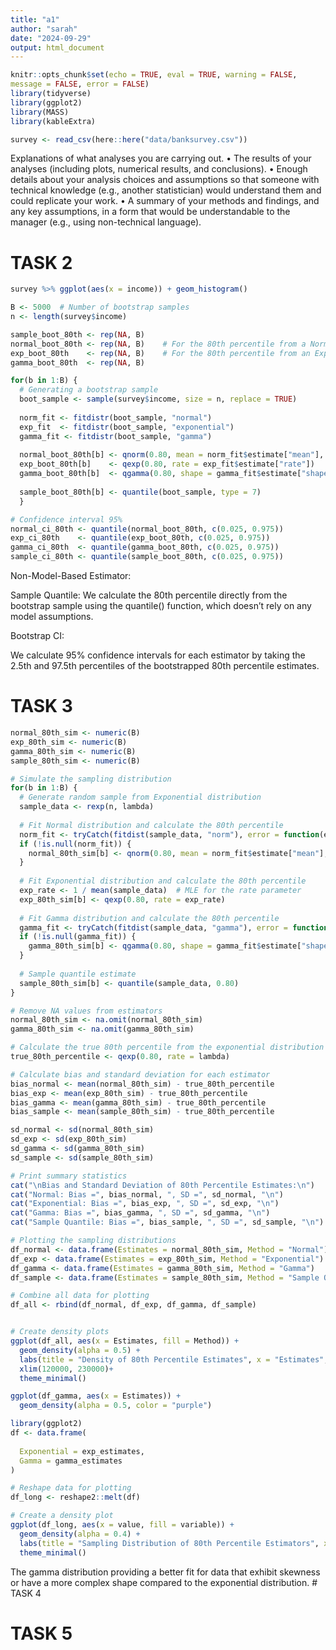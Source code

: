```yaml
---
title: "a1"
author: "sarah"
date: "2024-09-29"
output: html_document
---
```


```r
knitr::opts_chunk$set(echo = TRUE, eval = TRUE, warning = FALSE,
message = FALSE, error = FALSE)
library(tidyverse)
library(ggplot2)
library(MASS)
library(kableExtra)
`````````

```r
survey <- read_csv(here::here("data/banksurvey.csv"))
```

Explanations of what analyses you are carrying out.
• The results of your analyses (including plots, numerical results, and conclusions).
• Enough details about your analysis choices and assumptions so that someone with technical knowledge
(e.g., another statistician) would understand them and could replicate your work.
• A summary of your methods and findings, and any key assumptions, in a form that would be understandable to the manager (e.g., using non-technical language).




# TASK 2
```r
survey %>% ggplot(aes(x = income)) + geom_histogram()
```


```r
B <- 5000  # Number of bootstrap samples
n <- length(survey$income)

sample_boot_80th <- rep(NA, B)  
normal_boot_80th <- rep(NA, B)    # For the 80th percentile from a Normal distribution
exp_boot_80th    <- rep(NA, B)    # For the 80th percentile from an Exponential distribution
gamma_boot_80th  <- rep(NA, B) 

for(b in 1:B) {
  # Generating a bootstrap sample
  boot_sample <- sample(survey$income, size = n, replace = TRUE)
  
  norm_fit <- fitdistr(boot_sample, "normal")
  exp_fit  <- fitdistr(boot_sample, "exponential")
  gamma_fit <- fitdistr(boot_sample, "gamma")
  
  normal_boot_80th[b] <- qnorm(0.80, mean = norm_fit$estimate["mean"], sd = norm_fit$estimate["sd"])
  exp_boot_80th[b]    <- qexp(0.80, rate = exp_fit$estimate["rate"])
  gamma_boot_80th[b]  <- qgamma(0.80, shape = gamma_fit$estimate["shape"], rate = gamma_fit$estimate["rate"])
  
  sample_boot_80th[b] <- quantile(boot_sample, type = 7)
  }

# Confidence interval 95%
normal_ci_80th <- quantile(normal_boot_80th, c(0.025, 0.975))
exp_ci_80th    <- quantile(exp_boot_80th, c(0.025, 0.975))
gamma_ci_80th  <- quantile(gamma_boot_80th, c(0.025, 0.975))
sample_ci_80th <- quantile(sample_boot_80th, c(0.025, 0.975))


```
Non-Model-Based Estimator:

Sample Quantile: We calculate the 80th percentile directly from the bootstrap sample using the quantile() function, which doesn't rely on any model assumptions.

Bootstrap CI:

We calculate 95% confidence intervals for each estimator by taking the 2.5th and 97.5th percentiles of the bootstrapped 80th percentile estimates.

# TASK 3


```r

normal_80th_sim <- numeric(B)
exp_80th_sim <- numeric(B)
gamma_80th_sim <- numeric(B)
sample_80th_sim <- numeric(B)

# Simulate the sampling distribution
for(b in 1:B) {
  # Generate random sample from Exponential distribution
  sample_data <- rexp(n, lambda)
  
  # Fit Normal distribution and calculate the 80th percentile
  norm_fit <- tryCatch(fitdist(sample_data, "norm"), error = function(e) NULL)
  if (!is.null(norm_fit)) {
    normal_80th_sim[b] <- qnorm(0.80, mean = norm_fit$estimate["mean"], sd = norm_fit$estimate["sd"])
  }
  
  # Fit Exponential distribution and calculate the 80th percentile
  exp_rate <- 1 / mean(sample_data)  # MLE for the rate parameter
  exp_80th_sim[b] <- qexp(0.80, rate = exp_rate)
  
  # Fit Gamma distribution and calculate the 80th percentile
  gamma_fit <- tryCatch(fitdist(sample_data, "gamma"), error = function(e) NULL)
  if (!is.null(gamma_fit)) {
    gamma_80th_sim[b] <- qgamma(0.80, shape = gamma_fit$estimate["shape"], scale = gamma_fit$estimate["scale"])
  }
  
  # Sample quantile estimate
  sample_80th_sim[b] <- quantile(sample_data, 0.80)
}

# Remove NA values from estimators
normal_80th_sim <- na.omit(normal_80th_sim)
gamma_80th_sim <- na.omit(gamma_80th_sim)

# Calculate the true 80th percentile from the exponential distribution
true_80th_percentile <- qexp(0.80, rate = lambda)

# Calculate bias and standard deviation for each estimator
bias_normal <- mean(normal_80th_sim) - true_80th_percentile
bias_exp <- mean(exp_80th_sim) - true_80th_percentile
bias_gamma <- mean(gamma_80th_sim) - true_80th_percentile
bias_sample <- mean(sample_80th_sim) - true_80th_percentile

sd_normal <- sd(normal_80th_sim)
sd_exp <- sd(exp_80th_sim)
sd_gamma <- sd(gamma_80th_sim)
sd_sample <- sd(sample_80th_sim)

# Print summary statistics
cat("\nBias and Standard Deviation of 80th Percentile Estimates:\n")
cat("Normal: Bias =", bias_normal, ", SD =", sd_normal, "\n")
cat("Exponential: Bias =", bias_exp, ", SD =", sd_exp, "\n")
cat("Gamma: Bias =", bias_gamma, ", SD =", sd_gamma, "\n")
cat("Sample Quantile: Bias =", bias_sample, ", SD =", sd_sample, "\n")

# Plotting the sampling distributions
df_normal <- data.frame(Estimates = normal_80th_sim, Method = "Normal")
df_exp <- data.frame(Estimates = exp_80th_sim, Method = "Exponential")
df_gamma <- data.frame(Estimates = gamma_80th_sim, Method = "Gamma")
df_sample <- data.frame(Estimates = sample_80th_sim, Method = "Sample Quantile")

# Combine all data for plotting
df_all <- rbind(df_normal, df_exp, df_gamma, df_sample)


# Create density plots
ggplot(df_all, aes(x = Estimates, fill = Method)) +
  geom_density(alpha = 0.5) +
  labs(title = "Density of 80th Percentile Estimates", x = "Estimates", y = "Density") +
  xlim(120000, 230000)+
  theme_minimal()

ggplot(df_gamma, aes(x = Estimates)) +
  geom_density(alpha = 0.5, color = "purple") 

```



```r
library(ggplot2)
df <- data.frame(
 
  Exponential = exp_estimates,
  Gamma = gamma_estimates
)

# Reshape data for plotting
df_long <- reshape2::melt(df)

# Create a density plot
ggplot(df_long, aes(x = value, fill = variable)) +
  geom_density(alpha = 0.4) +
  labs(title = "Sampling Distribution of 80th Percentile Estimators", x = "80th Percentile Estimate", y = "Density") +
  theme_minimal()
```
The gamma distribution providing a better fit for data that exhibit skewness or have a more complex shape compared to the exponential distribution.
# TASK 4

# TASK 5









